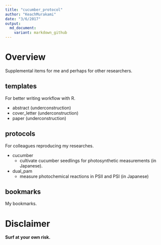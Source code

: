 ```yaml
---
title: "cucumber_protocol"
author: "KeachMurakami"
date: "3/6/2017"
output:
  md_document:
    variant: markdown_github
---
```


<!-- README.md is generated from README.Rmd. Please edit that file -->

# Overview

Supplemental items for me and perhaps for other researchers.

## templates

For better writing workflow with R.

- abstract (underconstruction)
- cover_letter (underconstruction)
- paper (underconstruction)

## protocols

For colleagues reproducing my researches.

- cucumber
    - cultivate cucumber seedlings for photosynthetic measurements (in Japanese).
- dual_pam
    - measure photochemical reactions in PSII and PSI (in Japanese) 

## bookmarks

My bookmarks.


# Disclaimer

**Surf at your own risk.**